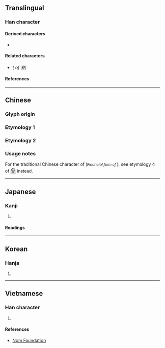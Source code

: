 {{also|叁|參|𠫰}}
{{character info/new}}
==Translingual==

===Han character===
{{Han char|rn=28|rad=厶|as=09|sn=11|four=|canj=IIIM|ids=⿱𠫯三}}

====Derived characters====
* {{l|mul|[[𢠊]], [[𤡙]]}}

====Related characters====
* {{l|mul|[[參]]}} ''({{w|Variant Chinese character#Orthodox and vulgar variants|Orthodox form}} of 叄)''

====References====
{{Han ref|kx=0164.301|dkj=03089|hdz=10387.210|uh=53C4|ud=21444}}

----

==Chinese==

===Glyph origin===
{{rfe|zh}}

===Etymology 1===
{{zh-see|參|v}} <!-- 《中文大辭典》 http://www.guoxuedashi.com/kangxi/pic.php?f=zwdcd&p=2185 -->

===Etymology 2===
{{zh-see|三|v}} <!-- 《重訂直音篇》 https://archive.org/stream/02076765.cn#page/n32/mode/2up -->

===Usage notes===
For the traditional Chinese character of {{l|mul|叁}} (''<small>Financial form of {{l|mul|三}}</small>''), see etymology 4 of <big>[[參#Etymology 4|參]]</big> instead.
<!-- Note: Based on historical sources, 叄 does not seem to be related to 叁. Refer http://www.guoxuedashi.com/zidian/53C4.html -->

----

==Japanese==

===Kanji===
{{ja-kanji|grade=|rs=厶09}}

# {{alt form|lang=ja|參}}

====Readings====
{{ja-readings
|on=さん, しん
|kun=まいる, みつ, まじわる
}}

----

==Korean==

===Hanja===
{{ko-hanja|hangeul=[[참]], [[삼]]|rv=[[cham]], [[sam]]|mr=[[ch'am]], [[sam]]|y=[[cham]], [[sam]]}}

# {{defn|lang=ko|sort=厶09}}

----

==Vietnamese==

===Han character===
{{vi-hantu|[[tam]]|rs=厶09}}

# {{defn|lang=vi|sort=厶09}}

====References====
* [http://nomfoundation.org/common/nom_details.php?codepoint=53C4 Nom Foundation]